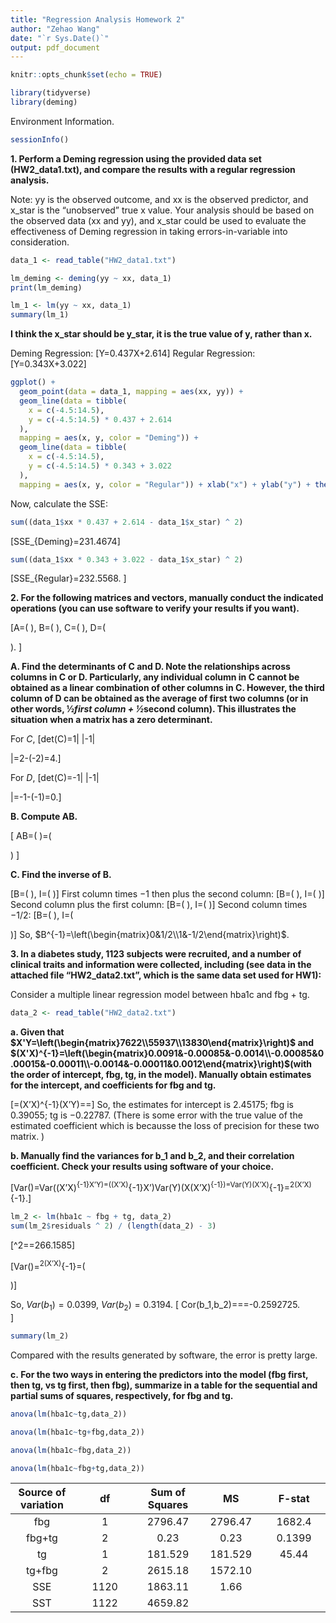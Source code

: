 ```yaml
---
title: "Regression Analysis Homework 2"
author: "Zehao Wang"
date: "`r Sys.Date()`"
output: pdf_document
---
```


```r
knitr::opts_chunk$set(echo = TRUE)
```

```r
library(tidyverse)
library(deming)
```

Environment Information. 

```r
sessionInfo()
```


**1. Perform a Deming regression using the provided data set (HW2_data1.txt), and compare the results with a regular regression analysis. **

Note: yy is the observed outcome, and xx is the observed predictor, and x_star is the “unobserved” true x value. Your analysis should be based on the observed data (xx and yy), and x_star could be used to evaluate the effectiveness of Deming regression in taking errors-in-variable into consideration. 

```r
data_1 <- read_table("HW2_data1.txt")
```

```r
lm_deming <- deming(yy ~ xx, data_1)
print(lm_deming)
```

```r
lm_1 <- lm(yy ~ xx, data_1)
summary(lm_1)
```

**I think the x_star should be y_star, it is the true value of y, rather than x. **

Deming Regression: 
\[Y=0.437X+2.614\]
Regular Regression: 
\[Y=0.343X+3.022\]

```r
ggplot() +
  geom_point(data = data_1, mapping = aes(xx, yy)) +
  geom_line(data = tibble(
    x = c(-4.5:14.5),
    y = c(-4.5:14.5) * 0.437 + 2.614
  ),
  mapping = aes(x, y, color = "Deming")) +
  geom_line(data = tibble(
    x = c(-4.5:14.5),
    y = c(-4.5:14.5) * 0.343 + 3.022
  ),
  mapping = aes(x, y, color = "Regular")) + xlab("x") + ylab("y") + theme_bw()
```

Now, calculate the SSE: 
```r
sum((data_1$xx * 0.437 + 2.614 - data_1$x_star) ^ 2)
```

\[SSE_{Deming}=231.4674\]


```r
sum((data_1$xx * 0.343 + 3.022 - data_1$x_star) ^ 2)
```

\[SSE_{Regular}=232.5568. \]

**2. For the following matrices and vectors, manually conduct the indicated operations (you can use software to verify your results if you want). **

\[A=\left(\begin{matrix}
1&1\\
2&0\\
3&1
\end{matrix}\right), 
B=\left(\begin{matrix}
1&1\\
2&0
\end{matrix}\right), 
C=\left(\begin{matrix}
1&1&1\\
2&0&1\\
3&1&0
\end{matrix}\right), 
D=\left(\begin{matrix}
1&1&1\\
2&0&1\\
3&1&2
\end{matrix}\right). \]


**A. Find the determinants of C and D. Note the relationships across columns in C or D. Particularly, any individual column in C cannot be obtained as a linear combination of other columns in C. However, the third column of D can be obtained as the average of first two columns (or in other words, ½*first column + ½*second column). This illustrates the situation when a matrix has a zero determinant.**

For $C$, 
\[det(C)=1\cdot\left|\begin{matrix}2&0\\3&1\end{matrix}\right|-1\cdot\left|\begin{matrix}1&1\\3&1\end{matrix}\right|=2-(-2)=4.\]

For $D$, 
\[det(C)=-1\cdot\left|\begin{matrix}2&1\\3&2\end{matrix}\right|-1\cdot\left|\begin{matrix}1&1\\2&1\end{matrix}\right|=-1-(-1)=0.\]

**B. 	Compute AB.**

\[
AB=\left(\begin{matrix}
1+2&1+0\\
2+0&2+0\\
3+2&3+0
\end{matrix}\right)=\left(\begin{matrix}
3&1\\
2&2\\
5&3
\end{matrix}\right)
\]

**C.	Find the inverse of B.**

\[B=\left(\begin{matrix}
1&1\\
2&0
\end{matrix}\right), I=\left(\begin{matrix}
1&0\\
0&1
\end{matrix}\right)\]
First column times $-1$ then plus the second column: 
\[B=\left(\begin{matrix}
1&0\\
2&-2
\end{matrix}\right), I=\left(\begin{matrix}
1&-1\\
0&1
\end{matrix}\right)\]
Second column plus the first column: 
\[B=\left(\begin{matrix}
1&0\\
0&-2
\end{matrix}\right), I=\left(\begin{matrix}
0&-1\\
1&1
\end{matrix}\right)\]
Second column times $-1/2$:
\[B=\left(\begin{matrix}
1&0\\
0&1
\end{matrix}\right), I=\left(\begin{matrix}
0&1/2\\
1&-1/2
\end{matrix}\right)\]
So, $B^{-1}=\left(\begin{matrix}0&1/2\\1&-1/2\end{matrix}\right)$. 

**3. In a diabetes study, 1123 subjects were recruited, and a number of clinical traits and information were collected, including (see data in the attached file “HW2_data2.txt”, which is the same data set used for HW1):**

Consider a multiple linear regression model between hba1c and fbg + tg. 

```r
data_2 <- read_table("HW2_data2.txt")
```

**a. Given that $X'Y=\left(\begin{matrix}7622\\55937\\13830\end{matrix}\right)$  and $(X'X)^{-1}=\left(\begin{matrix}0.0091&-0.00085&-0.0014\\-0.00085&0.00015&-0.00011\\-0.0014&-0.00011&0.0012\end{matrix}\right)$(with the order of intercept, fbg, tg, in the model). Manually obtain estimates for the intercept, and coefficients for fbg and tg. **

\[\hat{\beta}=(X'X)^{-1}(X'Y)=\left[\begin{matrix}
0.0091\times7622-0.00085\times55937-0.0014\times13830\\
-0.00085\times7622+0.00015\times55937-0.00011\times13830\\
-0.0014\times7622-0.00011\times55937+0.0012\times13830
\end{matrix}\right]=\left[\begin{matrix}
2.45175\\
0.39055\\
-0.22787
\end{matrix}\right]\]
So, the estimates for intercept is $2.45175$; fbg is $0.39055$; tg is $-0.22787$. (There is some error with the true value of the estimated coefficient which is becausse the loss of precision for these two matrix. )

**b. Manually find the variances for b_1 and b_2, and their correlation coefficient. Check your results using software of your choice. **

\[Var(\hat{\beta})=Var((X'X)^{-1}X'Y)=((X'X)^{-1}X')Var(Y)(X(X'X)^{-1})=Var(Y)(X'X)^{-1}=\sigma^2(X'X)^{-1}.\]

```r
lm_2 <- lm(hba1c ~ fbg + tg, data_2)
sum(lm_2$residuals ^ 2) / (length(data_2) - 3)
```


\[\hat{\sigma}^2=\frac{SSE}{n-2}=266.1585\]

\[Var(\hat{\beta})=\sigma^2(X'X)^{-1}=\left(\begin{matrix}
2.4220424& -0.22623472& -0.37262190\\
-0.2262347&  0.03992377& -0.02927744\\
-0.3726219& -0.02927744&  0.31939020\end{matrix}\right)\]

So, $Var(b_1)=0.0399$, $Var(b_2)=0.3194$. 
\[
Cor(b_1,b_2)=\frac{Cov(b_1,b_2)}{\sigma_1\sigma_2}=\frac{-0.02927744}{\sqrt{0.03992377}\sqrt{0.31939020}}=-0.2592725.  
\]

```r
summary(lm_2)
```

Compared with the results generated by software, the error is pretty large. 

**c. For the two ways in entering the predictors into the model (fbg first, then tg, vs tg first, then fbg), summarize in a table for the sequential and partial sums of squares, respectively, for fbg and tg. **

```r
anova(lm(hba1c~tg,data_2))
```

```r
anova(lm(hba1c~tg+fbg,data_2))
```
```r
anova(lm(hba1c~fbg,data_2))
```
```r
anova(lm(hba1c~fbg+tg,data_2))
```

| Source of variation 	| df 	| Sum of Squares 	| MS 	| F-stat 	|
|:---:	|:---:	|:---:	|:---:	|:---:	|
| fbg 	| 1 	| 2796.47 	| 2796.47 	| 1682.4 	|
| fbg+tg 	| 2 	| 0.23 	| 0.23 	| 0.1399 	|
| tg 	| 1 	| 181.529 	| 181.529 	| 45.44 	|
| tg+fbg 	| 2 	| 2615.18 	| 1572.10 	|  	|
| SSE 	| 1120 	| 1863.11 	| 1.66 	|  	|
| SST 	| 1122 	| 4659.82 	|  	|  	|


